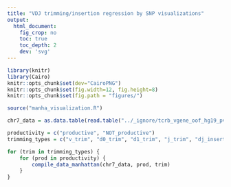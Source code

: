 ```yaml
---
title: "VDJ trimming/insertion regression by SNP visualizations"
output:
  html_document:
    fig_crop: no
    toc: true
    toc_depth: 2
    dev: 'svg'
---
```


```r
library(knitr)
library(Cairo)
knitr::opts_chunk$set(dev="CairoPNG")
knitr::opts_chunk$set(fig.width=12, fig.height=8) 
knitr::opts_chunk$set(fig.path = "figures/")

source("manha_visualization.R")

chr7_data = as.data.table(read.table("../_ignore/tcrb_vgene_oof_hg19_pvals.tsv", header = TRUE))
```


```r
productivity = c("productive", "NOT_productive")
trimming_types = c("v_trim", "d0_trim", "d1_trim", "j_trim", "dj_insert")

for (trim in trimming_types) {
    for (prod in productivity) {
        compile_data_manhattan(chr7_data, prod, trim)
    }
}
```